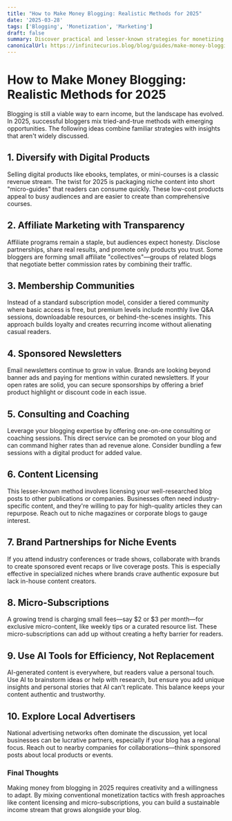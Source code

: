 ```yaml
---
title: "How to Make Money Blogging: Realistic Methods for 2025"
date: '2025-03-28'
tags: ['Blogging', 'Monetization', 'Marketing']
draft: false
summary: Discover practical and lesser-known strategies for monetizing your blog in 2025, drawing on both proven techniques and innovative new approaches.
canonicalUrl: https://infinitecurios.blog/blog/guides/make-money-blogging-2025/
---
```


# How to Make Money Blogging: Realistic Methods for 2025

Blogging is still a viable way to earn income, but the landscape has evolved. In 2025, successful bloggers mix tried-and-true methods with emerging opportunities. The following ideas combine familiar strategies with insights that aren't widely discussed.

## 1. Diversify with Digital Products

Selling digital products like ebooks, templates, or mini-courses is a classic revenue stream. The twist for 2025 is packaging niche content into short "micro-guides" that readers can consume quickly. These low-cost products appeal to busy audiences and are easier to create than comprehensive courses.

## 2. Affiliate Marketing with Transparency

Affiliate programs remain a staple, but audiences expect honesty. Disclose partnerships, share real results, and promote only products you trust. Some bloggers are forming small affiliate "collectives"—groups of related blogs that negotiate better commission rates by combining their traffic.

## 3. Membership Communities

Instead of a standard subscription model, consider a tiered community where basic access is free, but premium levels include monthly live Q&A sessions, downloadable resources, or behind-the-scenes insights. This approach builds loyalty and creates recurring income without alienating casual readers.

## 4. Sponsored Newsletters

Email newsletters continue to grow in value. Brands are looking beyond banner ads and paying for mentions within curated newsletters. If your open rates are solid, you can secure sponsorships by offering a brief product highlight or discount code in each issue.

## 5. Consulting and Coaching

Leverage your blogging expertise by offering one-on-one consulting or coaching sessions. This direct service can be promoted on your blog and can command higher rates than ad revenue alone. Consider bundling a few sessions with a digital product for added value.

## 6. Content Licensing

This lesser-known method involves licensing your well-researched blog posts to other publications or companies. Businesses often need industry-specific content, and they're willing to pay for high-quality articles they can repurpose. Reach out to niche magazines or corporate blogs to gauge interest.

## 7. Brand Partnerships for Niche Events

If you attend industry conferences or trade shows, collaborate with brands to create sponsored event recaps or live coverage posts. This is especially effective in specialized niches where brands crave authentic exposure but lack in-house content creators.

## 8. Micro-Subscriptions

A growing trend is charging small fees—say \$2 or \$3 per month—for exclusive micro-content, like weekly tips or a curated resource list. These micro-subscriptions can add up without creating a hefty barrier for readers.

## 9. Use AI Tools for Efficiency, Not Replacement

AI-generated content is everywhere, but readers value a personal touch. Use AI to brainstorm ideas or help with research, but ensure you add unique insights and personal stories that AI can't replicate. This balance keeps your content authentic and trustworthy.

## 10. Explore Local Advertisers

National advertising networks often dominate the discussion, yet local businesses can be lucrative partners, especially if your blog has a regional focus. Reach out to nearby companies for collaborations—think sponsored posts about local products or events.

### Final Thoughts

Making money from blogging in 2025 requires creativity and a willingness to adapt. By mixing conventional monetization tactics with fresh approaches like content licensing and micro-subscriptions, you can build a sustainable income stream that grows alongside your blog.

